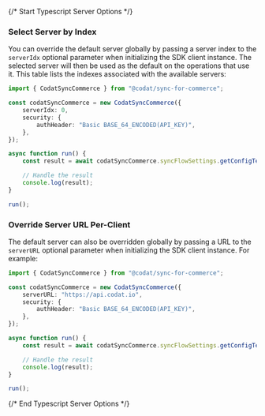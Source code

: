 {/* Start Typescript Server Options */}


### Select Server by Index

You can override the default server globally by passing a server index to the `serverIdx` optional parameter when initializing the SDK client instance. The selected server will then be used as the default on the operations that use it. This table lists the indexes associated with the available servers:



```typescript
import { CodatSyncCommerce } from "@codat/sync-for-commerce";

const codatSyncCommerce = new CodatSyncCommerce({
    serverIdx: 0,
    security: {
        authHeader: "Basic BASE_64_ENCODED(API_KEY)",
    },
});

async function run() {
    const result = await codatSyncCommerce.syncFlowSettings.getConfigTextSyncFlow();

    // Handle the result
    console.log(result);
}

run();

```


### Override Server URL Per-Client

The default server can also be overridden globally by passing a URL to the `serverURL` optional parameter when initializing the SDK client instance. For example:

```typescript
import { CodatSyncCommerce } from "@codat/sync-for-commerce";

const codatSyncCommerce = new CodatSyncCommerce({
    serverURL: "https://api.codat.io",
    security: {
        authHeader: "Basic BASE_64_ENCODED(API_KEY)",
    },
});

async function run() {
    const result = await codatSyncCommerce.syncFlowSettings.getConfigTextSyncFlow();

    // Handle the result
    console.log(result);
}

run();

```
{/* End Typescript Server Options */}
